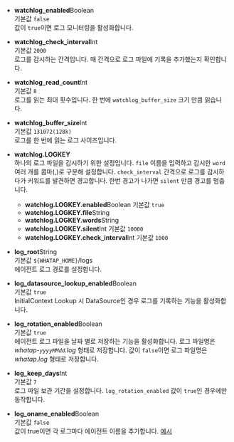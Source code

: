 * **watchlog_enabled**<span class='type'>Boolean</span><br/>
    기본값 `false`<br/>
    값이 `true`이면 로그 모니터링을 활성화합니다.

* **watchlog_check_interval**<span class='type'>Int</span><br/>
    기본값 `2000`<br/>
    로그를 감시하는 간격입니다. 매 간격으로 로그 파일에 기록을 추가했는지 확인합니다.

* **watchlog_read_count**<span class='type'>Int</span><br/>
    기본값 `8`<br/>
    로그를 읽는 최대 횟수입니다. 한 번에 `watchlog_buffer_size` 크기 만큼 읽습니다.

* **watchlog_buffer_size**<span class='type'>Int</span><br/>
    기본값 `131072(128k)`<br/>
    로그를 한 번에 읽는 로그 사이즈입니다.

* **watchlog.LOGKEY**<br/>
    하나의 로그 파일을 감시하기 위한 설정입니다. `file` 이름을 입력하고 감시한 `word` 여러 개를 콤마(,)로 구분해 설정합니다. `check_interval` 간격으로 로그를 감시하다가 키워드를 발견하면 경고합니다. 한번 경고가 나가면 `silent` 만큼 경고를 멈춥니다.

    * **watchlog.LOGKEY.enabled**<span class='type'>Boolean</span> 기본값 `true`
    * **watchlog.LOGKEY.file**<span class='type'>String</span>
    * **watchlog.LOGKEY.words**<span class='type'>String</span>
    * **watchlog.LOGKEY.silent**<span class='type'>Int</span> 기본값 `10000`
    * **watchlog.LOGKEY.check_interval**<span class='type'>Int</span> 기본값 `1000`

* **log_root**<span class='type'>String</span><br/>
    기본값 `${WHATAP_HOME}`/logs<br/>
    에이전트 로그 경로를 설정합니다.

* **log_datasource_lookup_enabled**<span class='type'>Boolean</span><br/>
    기본값 `true`<br/>
    InitialContext Lookup 시 DataSource인 경우 로그를 기록하는 기능을 활성화합니다.

* **log_rotation_enabled**<span class='type'>Boolean</span><br/>
    기본값 `true`<br/>
    에이전트 로그 파일을 날짜 별로 저장하는 기능을 활성화합니다. 로그 파일명은 *whatap-`yyyyMMdd`.log* 형태로 저장합니다. 값이 `false`이면 로그 파일명은 *whatap.log* 형태로 저장합니다.

* **log_keep_days**<span class='type'>Int</span><br/>
    기본값 `7`<br/>
    로그 파일 보관 기간을 설정합니다. `log_rotation_enabled` 값이 `true`인 경우에만 동작합니다.

* **log_oname_enabled**<span class='type'>Boolean</span><br/>
    기본값 `false`<br/>
    값이 true이면 각 로그마다 에이전트 이름을 추가합니다. [예시](/img/java-agent-log-oname.png)